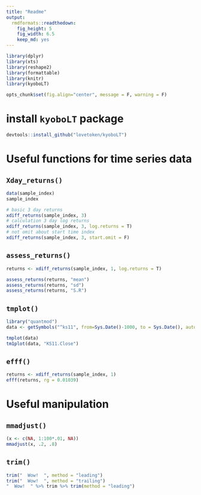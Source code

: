 ```yaml
---
title: "Readme"
output:
  rmdformats::readthedown:
    fig_height: 5
    fig_width: 6.5
    keep_md: yes
---
```


```r
library(dplyr)
library(xts)
library(reshape2)
library(formattable)
library(knitr)
library(kyoboLT)

opts_chunk$set(fig.align="center", message = F, warning = F)
```

# install `kyoboLT` package

```r
devtools::install_github("lovetoken/kyoboLT")
```

# Useful functions for time series data

## `Xday_returns()`

```r
data(sample_index)
sample_index

# basic 3 day returns
xdiff_returns(sample_index, 3)
# calculation 3 day log returns
xdiff_returns(sample_index, 3, log.returns = T)
# not omit about start time index
xdiff_returns(sample_index, 3, start.omit = F)
```

## `assess_returns()`

```r
returns <- xdiff_returns(sample_index, 1, log.returns = T)

assess_returns(returns, "mean")
assess_returns(returns, "sd")
assess_returns(returns, "S.R")
```

## `tmplot()`

```r
library("quantmod")
data <- getSymbols("^ks11", from=Sys.Date()-1000, to = Sys.Date(), auto.assign = F)

tmplot(data)
tm1plot(data, "KS11.Close")
```

## `efff()`

```r
returns <- xdiff_returns(sample_index, 1)
efff(returns, rg = 0.01039)
```

# Useful manipulation

## `mmadjust()`

```r
(x <- c(NA, 1:100*.01, NA))
mmadjust(x, .2, .8)
```

## `trim()`

```r
trim("  Wow!  ", method = "leading")
trim("  Wow!  ", method = "trailing")
"  Wow!  " %>% trim %>% trim(method = "leading")
```
